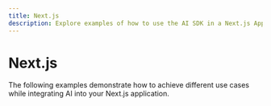 ```yaml
---
title: Next.js
description: Explore examples of how to use the AI SDK in a Next.js Application.
---
```


# Next.js

The following examples demonstrate how to achieve different use cases while integrating AI into your Next.js application.
